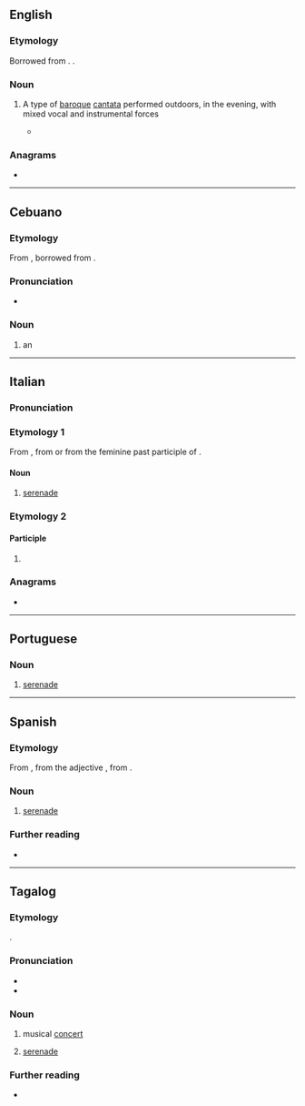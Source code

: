 ==English==

===Etymology===
Borrowed from {{bor|en|it|serenata}}. {{doublet|en|serenade}}.

===Noun===
{{en-noun}}

# {{lb|en|music}} A type of [[baroque]] [[cantata]] performed outdoors, in the evening, with mixed vocal and instrumental forces
#* {{quote-journal|en|2007|January 25|James R. Oestreich|The Shepherd, the Sea Nymph and the Big Rock, Abridged|New York Times|url=http://www.nytimes.com/2007/01/25/arts/music/25aulo.html
|passage=More’s the pity, for this work (technically a '''serenata''') is a little gem, and Aulos polished it to a fine luster.}}

===Anagrams===
* {{anagrams|en|a=aaeenrst|Near East|arsenate|arsetane|asterane}}

----

==Cebuano==

===Etymology===
From {{der|ceb|en|serenata}}, borrowed from {{der|ceb|it|serenata}}.

===Pronunciation===
* {{hyphenation|ceb|se|re|na|ta}}

===Noun===
{{head|ceb|noun}}

# an {{w|open-air concert}}

{{C|ceb|Music}}

----

==Italian==
{{wikipedia|lang=it}}

===Pronunciation===
{{it-pr|serenàta}}

===Etymology 1===
From {{m|it|sereno||clear, calm}}, from {{uder|it|la|serenus||calm}} or from the feminine past participle of {{m|it|serenare}}.

====Noun====
{{it-noun|f}}

# [[serenade]]

===Etymology 2===

====Participle====
{{head|it|past participle form|g=f-s}}

# {{feminine singular of|it|serenato}}

===Anagrams===
* {{anagrams|it|a=aaeenrst|arenaste|estranea}}

{{C|it|Music}}

----

==Portuguese==
{{wikipedia|lang=pt}}

===Noun===
{{pt-noun|f}}

# [[serenade]]

{{C|pt|Music}}

----

==Spanish==
{{wikipedia|lang=es}}

===Etymology===
From {{bor|es|it|serenata}}, from the adjective {{m|it|sereno||clear, calm}}, from {{der|es|la|serēnus||calm}}.

===Noun===
{{es-noun|f}}

# [[serenade]]

===Further reading===
* {{R:es:DRAE}}

{{C|es|Music}}

----

==Tagalog==

===Etymology===
{{bor+|tl|es|serenata}}.

===Pronunciation===
* {{hyph|tl|se|re|na|ta}}
* {{tl-IPA}}

===Noun===
{{tl-noun|b={{tl-bay sc}}}}

# musical [[concert]]
#: {{syn|tl|konsiyerto}}
# [[serenade]]
#: {{syn|tl|harana}}

===Further reading===
* {{R:Pambansang Diksiyonaryo}}

{{c|tl|Music}}